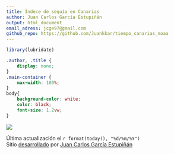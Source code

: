 ```yaml
---
title: Índece de sequía en Canarias
author: Juan Carlos García Estupiñán
output: html_document
email_adress: jcge97@gmail.com
github_repo: https://github.com/Juankkar/tiempo_canarias_noaa 
---
```

```r
library(lubridate)
```

```css
.author, .title {
    display: none;
}
.main-container {
    max-width: 100%;
}
body{
    background-color: white;
    color: black;
    font-size: 1.2vw;
}
```
![](figures/precipitaciones_canarias.png)

Última actualización el `r format(today(), "%d/%m/%Y")`    
Sitio [desarrollado](`r rmarkdown::metadata$github_repo`) por [Juan Carlos García Estupiñán](mailto:`r rmarkdown::metadata$email_adress`)